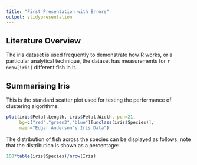 ```yaml
---
title: "First Presentation with Errors"
output: slidypresentation
---
```


## Literature Overview

The iris dataset is used frequently to demonstrate how R works, or a particular analytical technique, the dataset has measurements for `r nrow[iris]` different fish in it.


## Summarising Iris

This is the standard scatter plot used for testing the performance of clustering algorithms.

```r
plot(iris$Petal.Length, iris$Petal.Width, pch=21, 
     bg=c("red","green3","blue")[unclass(iris$Species)], 
     main="Edgar Anderson's Iris Data")
```


The distribution of fish across the species can be displayed as follows, note that the distribution is shown as a percentage:

```r
100*table(iris$Species)/nrow(Iris)
```


